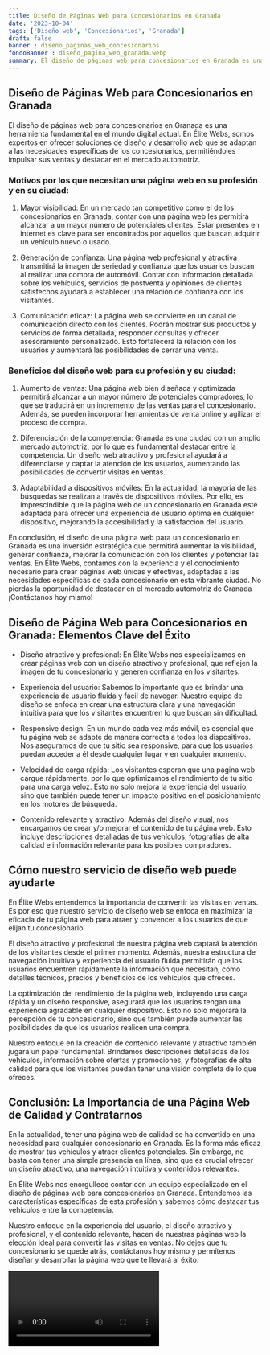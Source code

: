 ```yaml
---
title: Diseño de Páginas Web para Concesionarios en Granada
date: '2023-10-04'
tags: ['Diseño web', 'Concesionarios', 'Granada']
draft: false
banner : diseño_paginas_web_concesionarios
fondoBanner : diseño_pagina_web_granada.webp
summary: El diseño de páginas web para concesionarios en Granada es una herramienta fundamental en el mundo digital actual. En Élite Webs, somos expertos en ofrecer soluciones de diseño y desarrollo web que se adaptan a las necesidades específicas de los concesionarios, permitiéndoles impulsar sus ventas y destacar en el mercado automotriz.
---
```


## Diseño de Páginas Web para Concesionarios en Granada

El diseño de páginas web para concesionarios en Granada es una herramienta fundamental en el mundo digital actual. En Élite Webs, somos expertos en ofrecer soluciones de diseño y desarrollo web que se adaptan a las necesidades específicas de los concesionarios, permitiéndoles impulsar sus ventas y destacar en el mercado automotriz.

### Motivos por los que necesitan una página web en su profesión y en su ciudad:

1. Mayor visibilidad: En un mercado tan competitivo como el de los concesionarios en Granada, contar con una página web les permitirá alcanzar a un mayor número de potenciales clientes. Estar presentes en internet es clave para ser encontrados por aquellos que buscan adquirir un vehículo nuevo o usado.

2. Generación de confianza: Una página web profesional y atractiva transmitirá la imagen de seriedad y confianza que los usuarios buscan al realizar una compra de automóvil. Contar con información detallada sobre los vehículos, servicios de postventa y opiniones de clientes satisfechos ayudará a establecer una relación de confianza con los visitantes.

3. Comunicación eficaz: La página web se convierte en un canal de comunicación directo con los clientes. Podrán mostrar sus productos y servicios de forma detallada, responder consultas y ofrecer asesoramiento personalizado. Esto fortalecerá la relación con los usuarios y aumentará las posibilidades de cerrar una venta.

### Beneficios del diseño web para su profesión y su ciudad:

1. Aumento de ventas: Una página web bien diseñada y optimizada permitirá alcanzar a un mayor número de potenciales compradores, lo que se traducirá en un incremento de las ventas para el concesionario. Además, se pueden incorporar herramientas de venta online y agilizar el proceso de compra.

2. Diferenciación de la competencia: Granada es una ciudad con un amplio mercado automotriz, por lo que es fundamental destacar entre la competencia. Un diseño web atractivo y profesional ayudará a diferenciarse y captar la atención de los usuarios, aumentando las posibilidades de convertir visitas en ventas.

3. Adaptabilidad a dispositivos móviles: En la actualidad, la mayoría de las búsquedas se realizan a través de dispositivos móviles. Por ello, es imprescindible que la página web de un concesionario en Granada esté adaptada para ofrecer una experiencia de usuario óptima en cualquier dispositivo, mejorando la accesibilidad y la satisfacción del usuario.

En conclusión, el diseño de una página web para un concesionario en Granada es una inversión estratégica que permitirá aumentar la visibilidad, generar confianza, mejorar la comunicación con los clientes y potenciar las ventas. En Élite Webs, contamos con la experiencia y el conocimiento necesario para crear páginas web únicas y efectivas, adaptadas a las necesidades específicas de cada concesionario en esta vibrante ciudad. No pierdas la oportunidad de destacar en el mercado automotriz de Granada ¡Contáctanos hoy mismo!

<GifSeo />

<Cta />

## Diseño de Página Web para Concesionarios en Granada: Elementos Clave del Éxito

- Diseño atractivo y profesional: En Élite Webs nos especializamos en crear páginas web con un diseño atractivo y profesional, que reflejen la imagen de tu concesionario y generen confianza en los visitantes.

- Experiencia del usuario: Sabemos lo importante que es brindar una experiencia de usuario fluida y fácil de navegar. Nuestro equipo de diseño se enfoca en crear una estructura clara y una navegación intuitiva para que los visitantes encuentren lo que buscan sin dificultad.

- Responsive design: En un mundo cada vez más móvil, es esencial que tu página web se adapte de manera correcta a todos los dispositivos. Nos aseguramos de que tu sitio sea responsive, para que los usuarios puedan acceder a él desde cualquier lugar y en cualquier momento.

- Velocidad de carga rápida: Los visitantes esperan que una página web cargue rápidamente, por lo que optimizamos el rendimiento de tu sitio para una carga veloz. Esto no solo mejora la experiencia del usuario, sino que también puede tener un impacto positivo en el posicionamiento en los motores de búsqueda.

- Contenido relevante y atractivo: Además del diseño visual, nos encargamos de crear y/o mejorar el contenido de tu página web. Esto incluye descripciones detalladas de tus vehículos, fotografías de alta calidad e información relevante para los posibles compradores.

## Cómo nuestro servicio de diseño web puede ayudarte

En Élite Webs entendemos la importancia de convertir las visitas en ventas. Es por eso que nuestro servicio de diseño web se enfoca en maximizar la eficacia de tu página web para atraer y convencer a los usuarios de que elijan tu concesionario.

El diseño atractivo y profesional de nuestra página web captará la atención de los visitantes desde el primer momento. Además, nuestra estructura de navegación intuitiva y experiencia del usuario fluida permitirán que los usuarios encuentren rápidamente la información que necesitan, como detalles técnicos, precios y beneficios de los vehículos que ofreces.

La optimización del rendimiento de la página web, incluyendo una carga rápida y un diseño responsive, asegurará que los usuarios tengan una experiencia agradable en cualquier dispositivo. Esto no solo mejorará la percepción de tu concesionario, sino que también puede aumentar las posibilidades de que los usuarios realicen una compra.

Nuestro enfoque en la creación de contenido relevante y atractivo también jugará un papel fundamental. Brindamos descripciones detalladas de los vehículos, información sobre ofertas y promociones, y fotografías de alta calidad para que los visitantes puedan tener una visión completa de lo que ofreces.

## Conclusión: La Importancia de una Página Web de Calidad y Contratarnos

En la actualidad, tener una página web de calidad se ha convertido en una necesidad para cualquier concesionario en Granada. Es la forma más eficaz de mostrar tus vehículos y atraer clientes potenciales. Sin embargo, no basta con tener una simple presencia en línea, sino que es crucial ofrecer un diseño atractivo, una navegación intuitiva y contenidos relevantes.

En Élite Webs nos enorgullece contar con un equipo especializado en el diseño de páginas web para concesionarios en Granada. Entendemos las características específicas de esta profesión y sabemos cómo destacar tus vehículos entre la competencia.

Nuestro enfoque en la experiencia del usuario, el diseño atractivo y profesional, y el contenido relevante, hacen de nuestras páginas web la elección ideal para convertir las visitas en ventas. No dejes que tu concesionario se quede atrás, contáctanos hoy mismo y permítenos diseñar y desarrollar la página web que te llevará al éxito.

<Video />

<CtaBot job='Concesionarios' city='Granada'/>

<Gmaps query='Granada+españa+maps' />